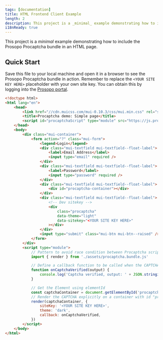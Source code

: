```yaml
---
tags: [documentation]
title: HTML Frontend Client Example
length: 2
description: This project is a _minimal_ example demonstrating how to include the Prosopo Procaptcha bundle in an HTML page.
i18nReady: true
---
```

This project is a _minimal_ example demonstrating how to include the Prosopo Procaptcha bundle in an HTML page.

## Quick Start

Save this file to your local machine and open it in a browser to see the Prosopo Procaptcha bundle in action. Remember
to replace the `<YOUR SITE KEY HERE>` placeholder with your own site key. You can obtain this by logging into
the [Prosopo portal](https://portal.prosopo.io).

```html
<!doctype html>
<html lang="en">
    <head>
        <link href="//cdn.muicss.com/mui-0.10.3/css/mui.min.css" rel="stylesheet" type="text/css" />
        <title>Procaptcha demo: Simple page</title>
        <script id="procaptchaScript" type="module" src="https://js.prosopo.io/js/procaptcha.bundle.js" async defer></script>
    </head>
    <body>
        <div class="mui-container">
            <form action="?" class="mui-form">
                <legend>Login</legend>
                <div class="mui-textfield mui-textfield--float-label">
                    <label>Email Address</label>
                    <input type="email" required />
                </div>
                <div class="mui-textfield mui-textfield--float-label">
                    <label>Password</label>
                    <input type="password" required />
                </div>
                <div class="mui-textfield mui-textfield--float-label">
                    <div id="procaptcha-container"></div>
                </div>
                <div class="mui-textfield mui-textfield--float-label">
                    <!-- Dev sitekey -->
                    <div
                        class="procaptcha"
                        data-theme="light"
                        data-sitekey="<YOUR SITE KEY HERE>"
                    ></div>
                </div>
                <input type="submit" class="mui-btn mui-btn--raised" />
            </form>
        </div>
        <script type="module">
            // Pattern to avoid race condition between Procaptcha script loading and Procaptcha render function call
            import { render } from './assets/procaptcha.bundle.js'

            // Define a callback function to be called when the CAPTCHA is verified
            function onCaptchaVerified(output) {
                console.log('Captcha verified, output: ' + JSON.stringify(output))
            }

            // Get the Element using elementId
            const captchaContainer = document.getElementById('procaptcha-container')
            // Render the CAPTCHA explicitly on a container with id "procaptcha-container"
            render(captchaContainer, {
                siteKey: '<YOUR SITE KEY HERE>',
                theme: 'dark',
                callback: onCaptchaVerified,
            })
        </script>
    </body>
</html>

```
